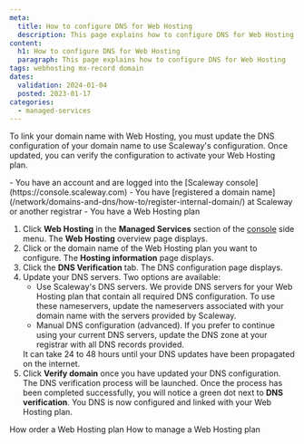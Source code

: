 ```yaml
---
meta:
  title: How to configure DNS for Web Hosting
  description: This page explains how to configure DNS for Web Hosting
content:
  h1: How to configure DNS for Web Hosting
  paragraph: This page explains how to configure DNS for Web Hosting
tags: webhosting mx-record domain
dates:
  validation: 2024-01-04
  posted: 2023-01-17
categories:
  - managed-services
---
```


To link your domain name with Web Hosting, you must update the DNS configuration of your domain name to use Scaleway's configuration. Once updated, you can verify the configuration to activate your Web Hosting plan. 

<Macro id="iam-requirements" />

<Message type="requirement">
  - You have an account and are logged into the [Scaleway console](https://console.scaleway.com)
  - You have [registered a domain name](/network/domains-and-dns/how-to/register-internal-domain/) at Scaleway or another registrar
  - You have a Web Hosting plan
</Message>

1. Click **Web Hosting** in the **Managed Services** section of the [console](https://console.scaleway.com/) side menu. The **Web Hosting** overview page displays.
2. Click <Icon name="seeMore" /> or the domain name of the Web Hosting plan you want to configure. The **Hosting information** page displays.
3. Click the **DNS Verification** tab. The DNS configuration page displays.
4. Update your DNS servers. Two options are available:
    - Use Scaleway's DNS servers. 
        We provide DNS servers for your Web Hosting plan that contain all required DNS configuration. To use these nameservers, update the nameservers associated with your domain name with the servers provided by Scaleway.
    - Manual DNS configuration (advanced).
        If you prefer to continue using your current DNS servers, update the DNS zone at your registrar with all DNS records provided.
    <Message type="note">
        It can take 24 to 48 hours until your DNS updates have been propagated on the internet.
    </Message>
5. Click **Verify domain** once you have updated your DNS configuration. The DNS verification process will be launched.
    <Lightbox src="scaleway-dns-verification.webp" alt="" />
    Once the process has been completed successfully, you will notice a green dot next to **DNS verification**. You DNS is now configured and linked with your Web Hosting plan.

<Navigation title="See Also">
  <PreviousButton to="/managed-services/webhosting/how-to/order-webhosting/">How order a Web Hosting plan</PreviousButton>
  <NextButton to="/managed-services/webhosting/how-to/order-webhosting/">How to manage a Web Hosting plan</NextButton>
</Navigation>